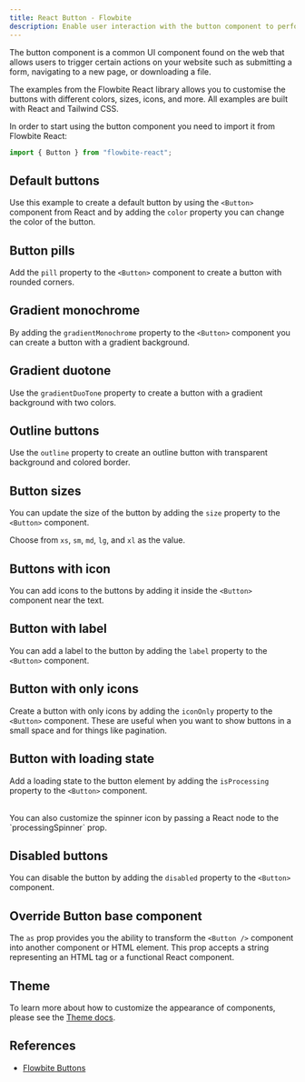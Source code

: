 ```yaml
---
title: React Button - Flowbite
description: Enable user interaction with the button component to perform actions on your website as links, for payment, form submission, social buttons and more based on React and Tailwind CSS
---
```


The button component is a common UI component found on the web that allows users to trigger certain actions on your website such as submitting a form, navigating to a new page, or downloading a file.

The examples from the Flowbite React library allows you to customise the buttons with different colors, sizes, icons, and more. All examples are built with React and Tailwind CSS.

In order to start using the button component you need to import it from Flowbite React:

```jsx
import { Button } from "flowbite-react";
```

## Default buttons

Use this example to create a default button by using the `<Button>` component from React and by adding the `color` property you can change the color of the button.

<Example name="button.root" />

## Button pills

Add the `pill` property to the `<Button>` component to create a button with rounded corners.

<Example name="button.pill" />

## Gradient monochrome

By adding the `gradientMonochrome` property to the `<Button>` component you can create a button with a gradient background.

<Example name="button.gradientMono" />

## Gradient duotone

Use the `gradientDuoTone` property to create a button with a gradient background with two colors.

<Example name="button.gradientDuo" />

## Outline buttons

Use the `outline` property to create an outline button with transparent background and colored border.

<Example name="button.outline" />

## Button sizes

You can update the size of the button by adding the `size` property to the `<Button>` component.

Choose from `xs`, `sm`, `md`, `lg`, and `xl` as the value.

<Example name="button.sizes" />

## Buttons with icon

You can add icons to the buttons by adding it inside the `<Button>` component near the text.

<Example name="button.withIcon" />

## Button with label

You can add a label to the button by adding the `label` property to the `<Button>` component.

<Example name="button.withLabel" />

## Button with only icons

Create a button with only icons by adding the `iconOnly` property to the `<Button>` component. These are useful when you want to show buttons in a small space and for things like pagination.

<Example name="button.iconOnly" />

## Button with loading state

Add a loading state to the button element by adding the `isProcessing` property to the `<Button>` component.

<Example name="button.loading" />

<br />
You can also customize the spinner icon by passing a React node to the `processingSpinner` prop.

<Example name="button.loadingSpinner" />

## Disabled buttons

You can disable the button by adding the `disabled` property to the `<Button>` component.

<Example name="button.disabled" />

## Override Button base component

The `as` prop provides you the ability to transform the `<Button />` component into another component or HTML element. This prop accepts a string representing an HTML tag or a functional React component.

<Example name="button.polymorph" />

## Theme

To learn more about how to customize the appearance of components, please see the [Theme docs](/docs/customize/theme).

<Theme name="button" />

## References

- [Flowbite Buttons](https://flowbite.com/docs/components/buttons/)
